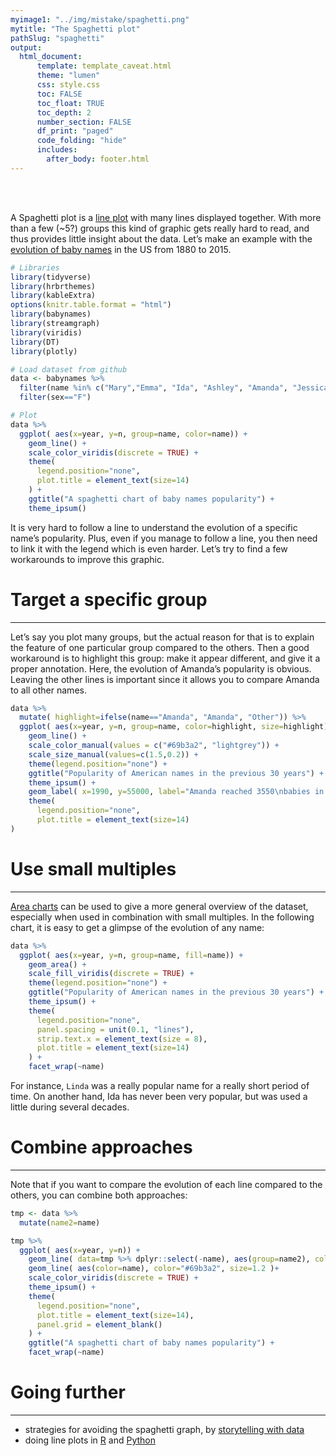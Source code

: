 ```yaml
---
myimage1: "../img/mistake/spaghetti.png"
mytitle: "The Spaghetti plot"
pathSlug: "spaghetti"
output:
  html_document:
      template: template_caveat.html
      theme: "lumen"
      css: style.css
      toc: FALSE
      toc_float: TRUE
      toc_depth: 2
      number_section: FALSE
      df_print: "paged"
      code_folding: "hide"
      includes:
        after_body: footer.html
---
```


<br><br>
<div class="mycontent">

A Spaghetti plot is a [line plot](https://www.data-to-viz.com/graph/line.html) with many lines displayed together. With more than a few (~5?) groups this kind of graphic gets really hard to read, and thus provides little insight about the data. Let's make an example with the [evolution of baby names](http://www.data-to-viz.com/story/OneCatSevOrderedNum.html) in the US from 1880 to 2015.

```r
# Libraries
library(tidyverse)
library(hrbrthemes)
library(kableExtra)
options(knitr.table.format = "html")
library(babynames)
library(streamgraph)
library(viridis)
library(DT)
library(plotly)

# Load dataset from github
data <- babynames %>%
  filter(name %in% c("Mary","Emma", "Ida", "Ashley", "Amanda", "Jessica",    "Patricia", "Linda", "Deborah",   "Dorothy", "Betty", "Helen")) %>%
  filter(sex=="F")

# Plot
data %>%
  ggplot( aes(x=year, y=n, group=name, color=name)) +
    geom_line() +
    scale_color_viridis(discrete = TRUE) +
    theme(
      legend.position="none",
      plot.title = element_text(size=14)
    ) +
    ggtitle("A spaghetti chart of baby names popularity") +
    theme_ipsum()
```

It is very hard to follow a line to understand the evolution of a specific name's popularity. Plus, even if you manage to follow a line, you then need to link it with the legend which is even harder. Let's try to find a few workarounds to improve this graphic.



# Target a specific group
***
Let’s say you plot many groups, but the actual reason for that is to explain the feature of one particular group compared to the others. Then a good workaround is to highlight this group: make it appear different, and give it a proper annotation. Here, the evolution of Amanda's popularity is obvious. Leaving the other lines is important since it allows you to compare Amanda to all other names.

```r
data %>%
  mutate( highlight=ifelse(name=="Amanda", "Amanda", "Other")) %>%
  ggplot( aes(x=year, y=n, group=name, color=highlight, size=highlight)) +
    geom_line() +
    scale_color_manual(values = c("#69b3a2", "lightgrey")) +
    scale_size_manual(values=c(1.5,0.2)) +
    theme(legend.position="none") +
    ggtitle("Popularity of American names in the previous 30 years") +
    theme_ipsum() +
    geom_label( x=1990, y=55000, label="Amanda reached 3550\nbabies in 1970", size=4, color="#69b3a2") +
    theme(
      legend.position="none",
      plot.title = element_text(size=14)
)
```



# Use small multiples
***
[Area charts](https://www.data-to-viz.com/graph/area.html) can be used to give a more general overview of the dataset, especially when used in combination with small multiples. In the following chart, it is easy to get a glimpse of the evolution of any name:
```r
data %>%
  ggplot( aes(x=year, y=n, group=name, fill=name)) +
    geom_area() +
    scale_fill_viridis(discrete = TRUE) +
    theme(legend.position="none") +
    ggtitle("Popularity of American names in the previous 30 years") +
    theme_ipsum() +
    theme(
      legend.position="none",
      panel.spacing = unit(0.1, "lines"),
      strip.text.x = element_text(size = 8),
      plot.title = element_text(size=14)
    ) +
    facet_wrap(~name)
```
For instance, `Linda` was a really popular name for a really short period of time. On another hand, Ida has never been very popular, but was used a little during several decades.



# Combine approaches
***
Note that if you want to compare the evolution of each line compared to the others, you can combine both approaches:
```r
tmp <- data %>%
  mutate(name2=name)

tmp %>%
  ggplot( aes(x=year, y=n)) +
    geom_line( data=tmp %>% dplyr::select(-name), aes(group=name2), color="grey", size=0.5, alpha=0.5) +
    geom_line( aes(color=name), color="#69b3a2", size=1.2 )+
    scale_color_viridis(discrete = TRUE) +
    theme_ipsum() +
    theme(
      legend.position="none",
      plot.title = element_text(size=14),
      panel.grid = element_blank()
    ) +
    ggtitle("A spaghetti chart of baby names popularity") +
    facet_wrap(~name)

```


# Going further
***

- strategies for avoiding the spaghetti graph, by [storytelling with data](http://www.storytellingwithdata.com/blog/2013/03/avoiding-spaghetti-graph)
- doing line plots in [R](https://www.r-graph-gallery.com/line-plot/) and [Python](https://python-graph-gallery.com/line-chart/)


<br>



</div>
